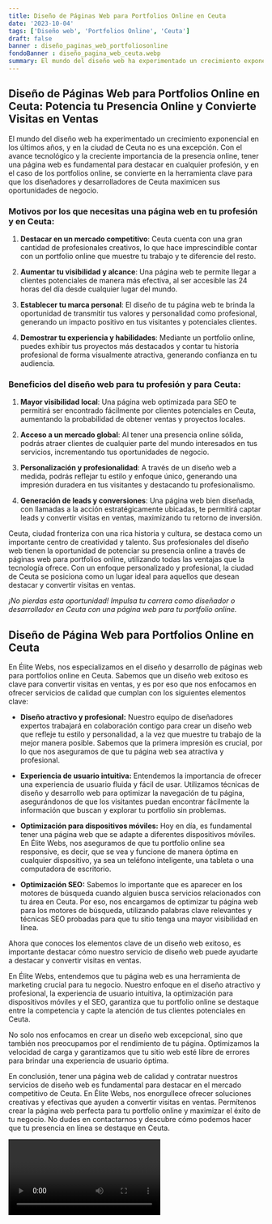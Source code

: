 ```yaml
---
title: Diseño de Páginas Web para Portfolios Online en Ceuta
date: '2023-10-04'
tags: ['Diseño web', 'Portfolios Online', 'Ceuta']
draft: false
banner : diseño_paginas_web_portfoliosonline
fondoBanner : diseño_pagina_web_ceuta.webp
summary: El mundo del diseño web ha experimentado un crecimiento exponencial en los últimos años, y en la ciudad de Ceuta no es una excepción. Con el avance tecnológico y la creciente importancia de la presencia online, tener una página web es fundamental para destacar en cualquier profesión, y en el caso de los portfolios online, se convierte en la herramienta clave para que los diseñadores y desarrolladores de Ceuta maximicen sus oportunidades de negocio.
---
```


## Diseño de Páginas Web para Portfolios Online en Ceuta: Potencia tu Presencia Online y Convierte Visitas en Ventas

El mundo del diseño web ha experimentado un crecimiento exponencial en los últimos años, y en la ciudad de Ceuta no es una excepción. Con el avance tecnológico y la creciente importancia de la presencia online, tener una página web es fundamental para destacar en cualquier profesión, y en el caso de los portfolios online, se convierte en la herramienta clave para que los diseñadores y desarrolladores de Ceuta maximicen sus oportunidades de negocio.

### Motivos por los que necesitas una página web en tu profesión y en Ceuta:

1. **Destacar en un mercado competitivo**: Ceuta cuenta con una gran cantidad de profesionales creativos, lo que hace imprescindible contar con un portfolio online que muestre tu trabajo y te diferencie del resto.

2. **Aumentar tu visibilidad y alcance**: Una página web te permite llegar a clientes potenciales de manera más efectiva, al ser accesible las 24 horas del día desde cualquier lugar del mundo.

3. **Establecer tu marca personal**: El diseño de tu página web te brinda la oportunidad de transmitir tus valores y personalidad como profesional, generando un impacto positivo en tus visitantes y potenciales clientes.

4. **Demostrar tu experiencia y habilidades**: Mediante un portfolio online, puedes exhibir tus proyectos más destacados y contar tu historia profesional de forma visualmente atractiva, generando confianza en tu audiencia.

### Beneficios del diseño web para tu profesión y para Ceuta:

1. **Mayor visibilidad local**: Una página web optimizada para SEO te permitirá ser encontrado fácilmente por clientes potenciales en Ceuta, aumentando la probabilidad de obtener ventas y proyectos locales.

2. **Acceso a un mercado global**: Al tener una presencia online sólida, podrás atraer clientes de cualquier parte del mundo interesados en tus servicios, incrementando tus oportunidades de negocio.

3. **Personalización y profesionalidad**: A través de un diseño web a medida, podrás reflejar tu estilo y enfoque único, generando una impresión duradera en tus visitantes y destacando tu profesionalismo.

4. **Generación de leads y conversiones**: Una página web bien diseñada, con llamadas a la acción estratégicamente ubicadas, te permitirá captar leads y convertir visitas en ventas, maximizando tu retorno de inversión.

Ceuta, ciudad fronteriza con una rica historia y cultura, se destaca como un importante centro de creatividad y talento. Sus profesionales del diseño web tienen la oportunidad de potenciar su presencia online a través de páginas web para portfolios online, utilizando todas las ventajas que la tecnología ofrece. Con un enfoque personalizado y profesional, la ciudad de Ceuta se posiciona como un lugar ideal para aquellos que desean destacar y convertir visitas en ventas.

*¡No pierdas esta oportunidad! Impulsa tu carrera como diseñador o desarrollador en Ceuta con una página web para tu portfolio online.*

<GifSeo />

<Cta />

## Diseño de Página Web para Portfolios Online en Ceuta

En Élite Webs, nos especializamos en el diseño y desarrollo de páginas web para portfolios online en Ceuta. Sabemos que un diseño web exitoso es clave para convertir visitas en ventas, y es por eso que nos enfocamos en ofrecer servicios de calidad que cumplan con los siguientes elementos clave:

- **Diseño atractivo y profesional:** Nuestro equipo de diseñadores expertos trabajará en colaboración contigo para crear un diseño web que refleje tu estilo y personalidad, a la vez que muestre tu trabajo de la mejor manera posible. Sabemos que la primera impresión es crucial, por lo que nos aseguramos de que tu página web sea atractiva y profesional.

- **Experiencia de usuario intuitiva:** Entendemos la importancia de ofrecer una experiencia de usuario fluida y fácil de usar. Utilizamos técnicas de diseño y desarrollo web para optimizar la navegación de tu página, asegurándonos de que los visitantes puedan encontrar fácilmente la información que buscan y explorar tu portfolio sin problemas.

- **Optimización para dispositivos móviles:** Hoy en día, es fundamental tener una página web que se adapte a diferentes dispositivos móviles. En Élite Webs, nos aseguramos de que tu portfolio online sea responsive, es decir, que se vea y funcione de manera óptima en cualquier dispositivo, ya sea un teléfono inteligente, una tableta o una computadora de escritorio.

- **Optimización SEO:** Sabemos lo importante que es aparecer en los motores de búsqueda cuando alguien busca servicios relacionados con tu área en Ceuta. Por eso, nos encargamos de optimizar tu página web para los motores de búsqueda, utilizando palabras clave relevantes y técnicas SEO probadas para que tu sitio tenga una mayor visibilidad en línea.

Ahora que conoces los elementos clave de un diseño web exitoso, es importante destacar cómo nuestro servicio de diseño web puede ayudarte a destacar y convertir visitas en ventas.

En Élite Webs, entendemos que tu página web es una herramienta de marketing crucial para tu negocio. Nuestro enfoque en el diseño atractivo y profesional, la experiencia de usuario intuitiva, la optimización para dispositivos móviles y el SEO, garantiza que tu portfolio online se destaque entre la competencia y capte la atención de tus clientes potenciales en Ceuta.

No solo nos enfocamos en crear un diseño web excepcional, sino que también nos preocupamos por el rendimiento de tu página. Optimizamos la velocidad de carga y garantizamos que tu sitio web esté libre de errores para brindar una experiencia de usuario óptima.

En conclusión, tener una página web de calidad y contratar nuestros servicios de diseño web es fundamental para destacar en el mercado competitivo de Ceuta. En Élite Webs, nos enorgullece ofrecer soluciones creativas y efectivas que ayuden a convertir visitas en ventas. Permítenos crear la página web perfecta para tu portfolio online y maximizar el éxito de tu negocio. No dudes en contactarnos y descubre cómo podemos hacer que tu presencia en línea se destaque en Ceuta.

<Video />

<CtaBot job='Portfolios Online' city='Ceuta'/>

<Gmaps query='Ceuta+españa+maps' />